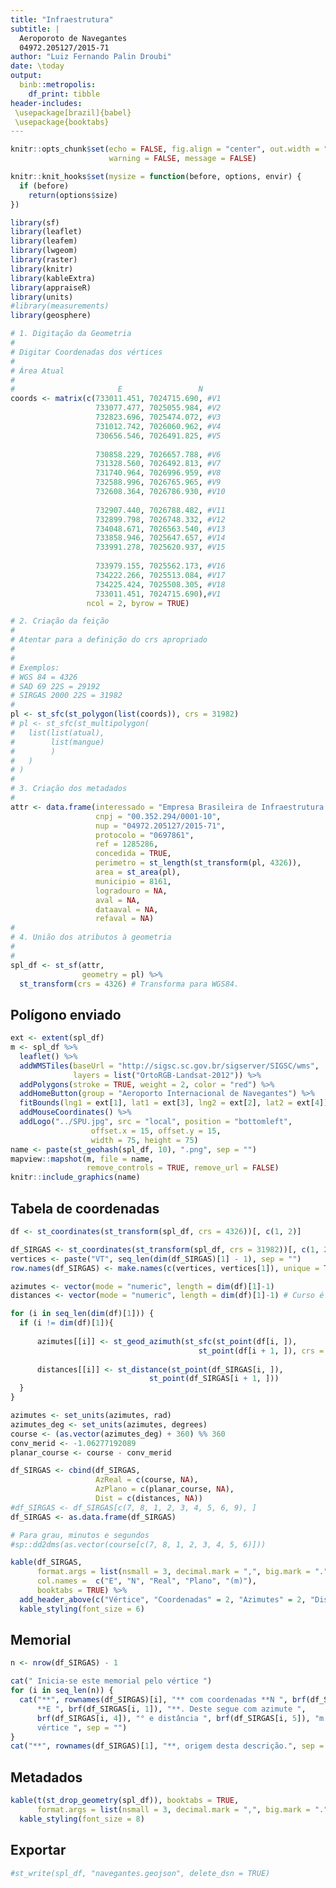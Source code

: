 ```yaml
---
title: "Infraestrutura"
subtitle: |
  Aeroporoto de Navegantes  
  04972.205127/2015-71
author: "Luiz Fernando Palin Droubi"
date: \today
output: 
  binb::metropolis:
    df_print: tibble
header-includes:
 \usepackage[brazil]{babel}
 \usepackage{booktabs}
---
```


```r
knitr::opts_chunk$set(echo = FALSE, fig.align = "center", out.width = "100%", 
                      warning = FALSE, message = FALSE)

knitr::knit_hooks$set(mysize = function(before, options, envir) {
  if (before) 
    return(options$size)
})

library(sf)
library(leaflet)
library(leafem)
library(lwgeom)
library(raster)
library(knitr)
library(kableExtra)
library(appraiseR)
library(units)
#library(measurements)
library(geosphere)
```

```r
# 1. Digitação da Geometria
#  
# Digitar Coordenadas dos vértices
#
# Área Atual
#             
#                       E                 N
coords <- matrix(c(733011.451, 7024715.690, #V1
                   733077.477, 7025055.984, #V2
                   732823.696, 7025474.072, #V3
                   731012.742, 7026060.962, #V4
                   730656.546, 7026491.825, #V5
                   
                   730858.229, 7026657.788, #V6
                   731328.560, 7026492.813, #V7
                   731740.964, 7026996.959, #V8
                   732588.996, 7026765.965, #V9
                   732608.364, 7026786.930, #V10
                   
                   732907.440, 7026788.482, #V11
                   732899.798, 7026748.332, #V12
                   734048.671, 7026563.540, #V13
                   733858.946, 7025647.657, #V14
                   733991.278, 7025620.937, #V15
                   
                   733979.155, 7025562.173, #V16
                   734222.266, 7025513.084, #V17
                   734225.424, 7025508.305, #V18
                   733011.451, 7024715.690),#V1
                 ncol = 2, byrow = TRUE)

# 2. Criação da feição  
#
# Atentar para a definição do crs apropriado
# 
#
# Exemplos:
# WGS 84 = 4326
# SAD 69 22S = 29192
# SIRGAS 2000 22S = 31982
#
pl <- st_sfc(st_polygon(list(coords)), crs = 31982)
# pl <- st_sfc(st_multipolygon(
#   list(list(atual), 
#        list(mangue)
#        )
#   )
# )
#
# 3. Criação dos metadados  
#
attr <- data.frame(interessado = "Empresa Brasileira de Infraestrutura Aeroportuária (INFRAERO)",
                   cnpj = "00.352.294/0001-10",
                   nup = "04972.205127/2015-71",
                   protocolo = "0697861",
                   ref = 1285286,
                   concedida = TRUE,
                   perimetro = st_length(st_transform(pl, 4326)),
                   area = st_area(pl),
                   municipio = 8161,
                   logradouro = NA,
                   aval = NA,
                   dataaval = NA,
                   refaval = NA)
#
# 4. União dos atributos à geometria
#
#
spl_df <- st_sf(attr,
                geometry = pl) %>%
  st_transform(crs = 4326) # Transforma para WGS84.
```

## Polígono enviado

```r
ext <- extent(spl_df)
m <- spl_df %>% 
  leaflet() %>% 
  addWMSTiles(baseUrl = "http://sigsc.sc.gov.br/sigserver/SIGSC/wms", 
              layers = list("OrtoRGB-Landsat-2012")) %>%
  addPolygons(stroke = TRUE, weight = 2, color = "red") %>%
  addHomeButton(group = "Aeroporto Internacional de Navegantes") %>%
  fitBounds(lng1 = ext[1], lat1 = ext[3], lng2 = ext[2], lat2 = ext[4]) %>% 
  addMouseCoordinates() %>%
  addLogo("../SPU.jpg", src = "local", position = "bottomleft", 
                  offset.x = 15, offset.y = 15, 
                  width = 75, height = 75)
name <- paste(st_geohash(spl_df, 10), ".png", sep = "")
mapview::mapshot(m, file = name, 
                 remove_controls = TRUE, remove_url = FALSE)
knitr::include_graphics(name)
```

## Tabela de coordenadas

```r
df <- st_coordinates(st_transform(spl_df, crs = 4326))[, c(1, 2)]

df_SIRGAS <- st_coordinates(st_transform(spl_df, crs = 31982))[, c(1, 2)]
vertices <- paste("VT", seq_len(dim(df_SIRGAS)[1] - 1), sep = "")
row.names(df_SIRGAS) <- make.names(c(vertices, vertices[1]), unique = TRUE)

azimutes <- vector(mode = "numeric", length = dim(df)[1]-1)
distances <- vector(mode = "numeric", length = dim(df)[1]-1) # Curso é o azimute de 0 a 360

for (i in seq_len(dim(df)[1])) {
  if (i != dim(df)[1]){
    
      azimutes[[i]] <- st_geod_azimuth(st_sfc(st_point(df[i, ]), 
                                          st_point(df[i + 1, ]), crs = 4326))
      
      distances[[i]] <- st_distance(st_point(df_SIRGAS[i, ]),
                               st_point(df_SIRGAS[i + 1, ]))
  }
}

azimutes <- set_units(azimutes, rad)
azimutes_deg <- set_units(azimutes, degrees)
course <- (as.vector(azimutes_deg) + 360) %% 360
conv_merid <- -1.06277192089
planar_course <- course - conv_merid

df_SIRGAS <- cbind(df_SIRGAS, 
                   AzReal = c(course, NA),
                   AzPlano = c(planar_course, NA),
                   Dist = c(distances, NA))
#df_SIRGAS <- df_SIRGAS[c(7, 8, 1, 2, 3, 4, 5, 6, 9), ]
df_SIRGAS <- as.data.frame(df_SIRGAS)

# Para grau, minutos e segundos
#sp::dd2dms(as.vector(course[c(7, 8, 1, 2, 3, 4, 5, 6)]))

kable(df_SIRGAS, 
      format.args = list(nsmall = 3, decimal.mark = ",", big.mark = "."),
      col.names =  c("E", "N", "Real", "Plano", "(m)"),
      booktabs = TRUE) %>%
  add_header_above(c("Vértice", "Coordenadas" = 2, "Azimutes" = 2, "Distância")) %>%
  kable_styling(font_size = 6)
```

## Memorial

```r
n <- nrow(df_SIRGAS) - 1
```


```r
cat(" Inicia-se este memorial pelo vértice ")
for (i in seq_len(n)) {
  cat("**", rownames(df_SIRGAS)[i], "** com coordenadas **N ", brf(df_SIRGAS[i, 2]), "** e 
      **E ", brf(df_SIRGAS[i, 1]), "**. Deste segue com azimute ", 
      brf(df_SIRGAS[i, 4]), "° e distância ", brf(df_SIRGAS[i, 5]), "m até o 
      vértice ", sep = "")
}
cat("**", rownames(df_SIRGAS)[1], "**, origem desta descrição.", sep = "")
```

## Metadados

```r
kable(t(st_drop_geometry(spl_df)), booktabs = TRUE, 
      format.args = list(nsmall = 3, decimal.mark = ",", big.mark = ".")) %>%
  kable_styling(font_size = 8)
```


## Exportar

```r
#st_write(spl_df, "navegantes.geojson", delete_dsn = TRUE)
```



